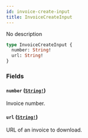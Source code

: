 ```yaml
---
id: invoice-create-input
title: InvoiceCreateInput
---
```


No description

```graphql
type InvoiceCreateInput {
  number: String!
  url: String!
}
```

### Fields

#### `number` ([`String!`](../../../developer/api-reference/scalars/string))

Invoice number.

#### `url` ([`String!`](../../../developer/api-reference/scalars/string))

URL of an invoice to download.
